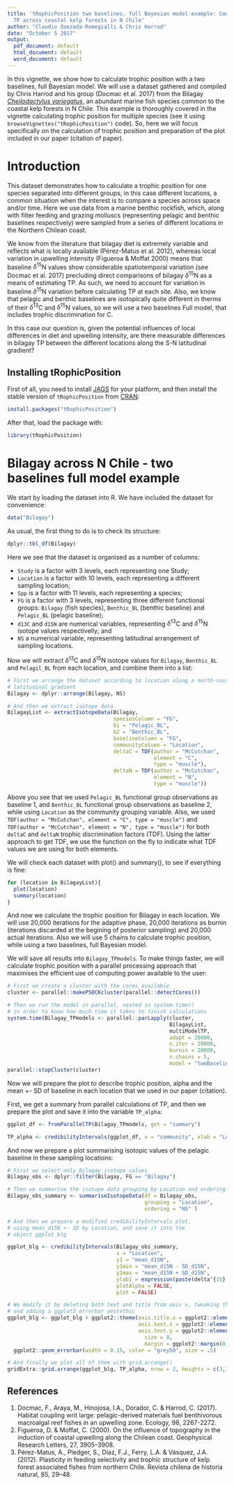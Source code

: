 ```yaml
---
title: 'tRophicPosition two baselines, full Bayesian model example: Comparing bilagay
  TP across coastal kelp forests in N Chile'
author: "Claudio Quezada-Romegialli & Chris Harrod"
date: "October 5 2017"
output:
  pdf_document: default
  html_document: default
  word_document: default
---
```


In this vignette, we show how to calculate trophic position with a two baselines, full Bayesian model. We will use a dataset gathered and compiled by Chris Harrod and his group (Docmac et al. 2017) from the Bilagay [*Cheilodactylus variegatus*](http://www.fishbase.se/summary/Cheilodactylus-variegatus.html), an abundant marine fish species common to the coastal kelp forests in N Chile. This example is thoroughly covered in the vignette calculating trophic position for multiple species (see it using `browseVignettes("tRophicPosition")` code). So, here we will focus specifically on the calculation of trophic position and preparation of the plot included in our paper (citation of paper).

# Introduction

This dataset demonstrates how to calculate a trophic position for one species separated into different groups, in this case different locations, a common situation when the interest is to compare a species across space and/or time. Here we use data from a marine benthic rockfish, which, along with filter feeding and grazing molluscs (representing pelagic and benthic baselines respectively) were sampled from a series of different locations in the Northern Chilean coast.

We know from the literature that bilagay diet is extremely variable and reflects what is locally available (Pérez-Matus et al. 2012), whereas local variation in upwelling intensity  (Figueroa & Moffat 2000) means that baseline $\delta^{15}$N values show considerable spatiotemporal variation (see Docmac et al. 2017) precluding direct comparisons of bilagay $\delta^{15}$N as a means of estimating TP. As such, we need to account for variation in baseline $\delta^{15}$N variation before calculating TP at each site. Also, we know that pelagic and benthic baselines are isotopically quite different in therms of their $\delta^{13}$C and $\delta^{15}$N values, so we will use a two baselines Full model, that includes trophic discrimination for C.

In this case our question is, given the potential influences of local differences in diet and upwelling intensity, are there measurable differences in bilagay TP between the different locations along the S-N latitudinal gradient?

## Installing tRophicPosition

First of all, you need to install [JAGS](http://mcmc-jags.sourceforge.net/) for your platform, and then install the stable version of `tRophicPosition` from [CRAN](https://CRAN.R-project.org/package=tRophicPosition):

```r
install.packages("tRophicPosition")
```

After that, load the package with:

```r
library(tRophicPosition)
```


# Bilagay across N Chile - two baselines full model example
We start by loading the dataset into R. We have included the dataset for convenience:

```r
data("Bilagay")
```

As usual, the first thing to do is to check its structure:
```r
dplyr::tbl_df(Bilagay)
```

Here we see that the dataset is organised as a number of columns:

  * `Study` is a factor with 3 levels, each representing one Study;
  * `Location` is a factor with 10 levels, each representing a different sampling location;
  * `Spp` is a factor with 11 levels, each representing a species;
  * `FG` is a factor with 3 levels, representing three different functional groups: `Bilagay` (fish species), `Benthic_BL` (benthic baseline) and `Pelagic_BL` (pelagic baseline);
  * `d13C` and `d15N` are numerical variables, representing $\delta^{13}$C and $\delta^{15}$N isotope values respectivelly; and
  * `NS` a numerical variable, representing latitudinal arrangement of sampling locations.
  
Now we will extract $\delta^{13}$C and $\delta^{15}$N isotope values for `Bilagay`, `Benthic_BL` and `Pelagil_BL` from each location, and combine them into a list:

```r
# First we arrange the dataset according to location along a north-south
# latitudinal gradient 
Bilagay <- dplyr::arrange(Bilagay, NS)

# And then we extract isotope data
BilagayList <- extractIsotopeData(Bilagay, 
                                  speciesColumn = "FG",
                                  b1 = "Pelagic_BL", 
                                  b2 = "Benthic_BL",
                                  baselineColumn = "FG",
                                  communityColumn = "Location",
                                  deltaC = TDF(author = "McCutchan",
                                               element = "C",
                                               type = "muscle"),
                                  deltaN = TDF(author = "McCutchan",
                                               element = "N",
                                               type = "muscle"))
```

Above you see that we used `Pelagic_BL` functional group observations as baseline 1, and `Benthic_BL` functional group observations as baseline 2, while using `Location` as the community grouping variable. Also, we used `TDF(author = "McCutchan", element = "C", type = "muscle")` and `TDF(author = "McCutchan", element = "N", type = "muscle")` for both `deltaC` and `deltaN` trophic discrimination factors (TDF). Using the latter approach to get TDF, we use the function on the fly to indicate what TDF values we are using for both elements.

We will check each dataset with plot() and summary(), to see if everything is fine:

```r
for (location in BilagayList){
  plot(location)
  summary(location)
}
```

And now we calculate the trophic position for Bilagay in each location. We will use 20,000 iterations for the adaptive phase, 20,000 iterations as burnin (iterations discarded at the begining of posterior sampling) and 20,000 actual iterations. Also we will use 5 chains to calculate trophic position, while using a two baselines, full Bayesian model.

We will save all results into `Bilagay_TPmodels`. To make things faster, we will calculate trophic position with a parallel processing approach that maximises the efficient use of computing power available to the user:

```r
# First we create a cluster with the cores available
cluster <- parallel::makePSOCKcluster(parallel::detectCores())

# Then we run the model in parallel, nested in system.time() 
# in order to know how much time it takes to finish calculations
system.time(Bilagay_TPmodels <- parallel::parLapply(cluster,
                                                    BilagayList,
                                                    multiModelTP,
                                                    adapt = 20000,
                                                    n.iter = 20000,
                                                    burnin = 20000,
                                                    n.chains = 5,
                                                    model = "twoBaselinesFull"))
parallel::stopCluster(cluster)
```

Now we will prepare the plot to describe trophic position, alpha and the mean +- SD of baseline in each location that we used in our paper (citation).

First, we get a summary from parallel calculations of TP, and then we prepare the plot and save it into the variable `TP_alpha`:

```r
ggplot_df <- fromParallelTP(Bilagay_TPmodels, get = "summary")

TP_alpha <- credibilityIntervals(ggplot_df, x = "community", xlab = "Location along N-S gradient")
```

And now we prepare a plot summarising isotopic values of the pelagic baseline in these sampling locations:

```r
# First we select only Bilagay isotope values
Bilagay_obs <- dplyr::filter(Bilagay, FG == "Bilagay")

# Then we summarise the isotope data grouping by Location and ordering by NS
Bilagay_obs_summary <- summariseIsotopeData(df = Bilagay_obs, 
                                            grouping = "Location",
                                            ordering = "NS" )

# And then we prepare a modified credibilityIntervals plot, 
# using mean_d15N +- SD by Location, and save it into the
# object ggplot_blg

ggplot_blg <- credibilityIntervals(Bilagay_obs_summary, 
                                   x = "Location",
                                   y1 = "mean_d15N",
                                   y1min = "mean_d15N - SD_d15N",
                                   y1max = "mean_d15N + SD_d15N",
                                   ylab1 = expression(paste(delta^{15}, "N (\u2030)")),
                                   plotAlpha = FALSE,
                                   plot = FALSE)

# We modify it by deleting both text and title from axis x, tweaking the text of axis y,
# and adding a ggplot2 errorbar aestethic
ggplot_blg <- ggplot_blg + ggplot2::theme(axis.title.x = ggplot2::element_blank(),
                                          axis.text.x = ggplot2::element_blank(),
                                          axis.text.y = ggplot2::element_text(
                                            size = 8, 
                                            margin = ggplot2::margin(0,4,0,0,"pt"))) +
  ggplot2::geom_errorbar(width = 0.15, color = "grey50", size = .5)

# And finally we plot all of them with grid.arrange()
gridExtra::grid.arrange(ggplot_blg, TP_alpha, nrow = 2, heights = c(3,11))

```

## References

1. Docmac, F., Araya, M., Hinojosa, I.A., Dorador, C. & Harrod, C. (2017). Habitat coupling writ large: pelagic-derived materials fuel benthivorous macroalgal reef fishes in an upwelling zone. Ecology, 98, 2267-2272.
2. Figueroa, D. & Moffat, C. (2000). On the influence of topography in the induction of coastal upwelling along the Chilean coast. Geophysical Research Letters, 27, 3905–3908.
3. Pérez-Matus, A., Pledger, S., Díaz, F.J., Ferry, L.A. & Vásquez, J.A. (2012). Plasticity in feeding selectivity and trophic structure of kelp forest associated fishes from northern Chile. Revista chilena de historia natural, 85, 29–48.
